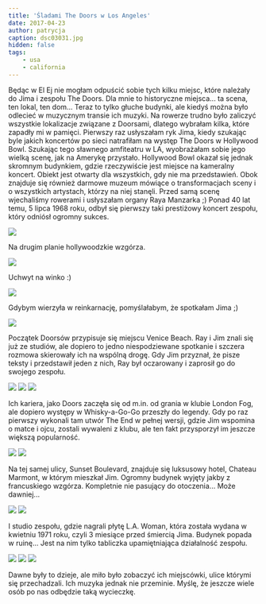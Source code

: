 ```yaml
---
title: 'Śladami The Doors w Los Angeles'
date: 2017-04-23
author: patrycja
caption: dsc03031.jpg
hidden: false
tags: 
    - usa
    - california
---
```


Będąc w El Ej nie mogłam odpuścić sobie tych kilku miejsc, które należały do Jima i zespołu The Doors. Dla mnie to historyczne miejsca... ta scena, ten lokal, ten dom... Teraz to tylko głuche budynki, ale kiedyś można było odlecieć w muzycznym transie ich muzyki. Na rowerze trudno było zaliczyć wszystkie lokalizacje związane z Doorsami, dlatego wybrałam kilka, które zapadły mi w pamięci. 
Pierwszy raz usłyszałam ryk Jima, kiedy szukając byle jakich koncertów po sieci natrafiłam na występ The Doors w Hollywood Bowl. Szukając tego sławnego amfiteatru w LA, wyobrażałam sobie jego wielką scenę, jak na Amerykę przystało. Hollywood Bowl okazał się jednak skromnym budynkiem, gdzie rzeczywiście jest miejsce na kameralny koncert. Obiekt jest otwarty dla wszystkich, gdy nie ma przedstawień. Obok znajduje się również darmowe muzeum mówiące o transformacjach sceny i o wszystkich artystach, którzy na niej stanęli. Przed samą scenę wjechaliśmy rowerami i usłyszałam organy Raya Manzarka ;) Ponad 40 lat temu, 5 lipca 1968 roku, odbył się pierwszy taki prestiżowy koncert zespołu, który odniósł ogromny sukces. 

![](./dsc02994.jpg)

Na drugim planie hollywoodzkie wzgórza.

![](./dsc02999.jpg)

Uchwyt na winko :)

![](./dsc02995.jpg)

Gdybym wierzyła w reinkarnację, pomyślałabym, że spotkałam Jima ;)

![](./dsc03004.jpg)

Początek Doorsów przypisuje się miejscu Venice Beach. Ray i Jim znali się już ze studiów, ale dopiero to jedno niespodziewane spotkanie i szczera rozmowa skierowały ich na wspólną drogę. Gdy Jim przyznał, że pisze teksty i przedstawił jeden z nich, Ray był oczarowany i zaprosił go do swojego zespołu.

<grid>

![](./dsc03031.jpg)
![](./dsc03032.jpg)
![](./dsc03033.jpg)

</grid>

Ich kariera, jako Doors zaczęła się od m.in. od grania w klubie London Fog, ale dopiero występy w Whisky-a-Go-Go przeszły do legendy. Gdy po raz pierwszy wykonali tam utwór The End w pełnej wersji, gdzie Jim wspomina o matce i ojcu, zostali wywaleni z klubu, ale ten fakt przysporzył im jeszcze większą popularność. 

<grid>

![](./dsc03023.jpg)
![](./dsc03024.jpg)

</grid>

Na tej samej ulicy, Sunset Boulevard, znajduje się luksusowy hotel, Chateau Marmont, w którym mieszkał Jim. Ogromny budynek wyjęty jakby z francuskiego wzgórza. Kompletnie nie pasujący do otoczenia... Może dawniej...

<grid>

![](./dsc03018.jpg)
![](./dsc03019.jpg)

</grid>

I studio zespołu, gdzie nagrali płytę L.A. Woman, która została wydana w kwietniu 1971 roku, czyli 3 miesiące przed śmiercią Jima. Budynek popada w ruinę... Jest na nim tylko tabliczka upamiętniająca działalność zespołu. 

<grid>

![](./dsc03025.jpg)
![](./dsc03026.jpg)
![](./dsc03027.jpg)

</grid>

Dawne były to dzieje, ale miło było zobaczyć ich miejscówki, ulice którymi się przechadzali. Ich muzyka jednak nie przeminie. Myślę, że jeszcze wiele osób po nas odbędzie taką wycieczkę.
